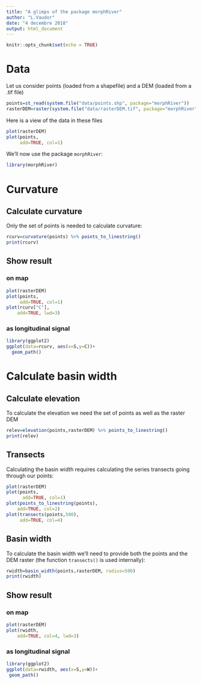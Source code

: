 ```yaml
---
title: "A glimps of the package morphRiver"
author: "L.Vaudor"
date: "4 decembre 2018"
output: html_document
---
```


```r
knitr::opts_chunk$set(echo = TRUE)
```

# Data

Let us consider points (loaded from a shapefile) and a DEM (loaded from a .tif file)

```r
points=st_read(system.file("data/points.shp", package="morphRiver"))
rasterDEM=raster(system.file("data/rasterDEM.tif", package="morphRiver"))
```

Here is a view of the data in these files

```r
plot(rasterDEM)
plot(points,
     add=TRUE, col=1)
```

We'll now use the package `morphRiver`:

```r
library(morphRiver)
```


# Curvature

## Calculate curvature

Only the set of points is needed to calculate curvature:

```r
rcurv=curvature(points) %>% points_to_linestring()
print(rcurv)
```

## Show result

### on map

```r
plot(rasterDEM)
plot(points,
     add=TRUE, col=1)
plot(rcurv["C"],
    add=TRUE, lwd=3)
```

### as longitudinal signal

```r
library(ggplot2)
ggplot(data=rcurv, aes(x=S,y=C))+
  geom_path()
```

# Calculate basin width

## Calculate elevation

To calculate the elevation we need the set of points as well as the raster DEM

```r
relev=elevation(points,rasterDEM) %>% points_to_linestring()
print(relev)
```

## Transects

Calculating the basin width requires calculating the series transects going through our points:

```r
plot(rasterDEM)
plot(points,
      add=TRUE, col=1)
plot(points_to_linestring(points),
    add=TRUE, col=2)
plot(transects(points,500),
     add=TRUE, col=4)
```

## Basin width

To calculate the basin width we'll need to provide both the points and the DEM raster (the function `transects()` is used internally):

```r
rwidth=basin_width(points,rasterDEM, radius=500)
print(rwidth)
```


## Show result



### on map

```r
plot(rasterDEM)
plot(rwidth,
    add=TRUE, col=4, lwd=3)
```

### as longitudinal signal

```r
library(ggplot2)
ggplot(data=rwidth, aes(x=S,y=W))+
 geom_path()
```

